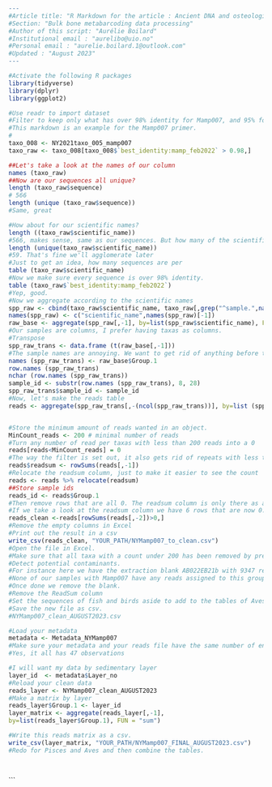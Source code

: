 

```r
---
#Article title: "R Markdown for the article : Ancient DNA and osteological analyses of a unique sub-fossil bone assemblage reveal Early Holocene faunal expansion into the Scandinavian Arctic"
#Section: "Bulk bone metabarcoding data processing"
#Author of this script: "Aurélie Boilard"
#Institutional email : "aurelibo@uio.no"
#Personal email : "aurelie.boilard.1@outlook.com"
#Updated : "August 2023"
---

#Activate the following R packages
library(tidyverse)
library(dplyr)
library(ggplot2)

#Use readr to import dataset
#Filter to keep only what has over 98% identity for Mamp007, and 95% for Fish16S and Aves12S
#This markdown is an example for the Mamp007 primer.
#
taxo_008 <- NY2021taxo_005_mamp007
taxo_raw <- taxo_008[taxo_008$`best_identity:mamp_feb2022` > 0.98,]

##Let's take a look at the names of our column
names (taxo_raw)
##Now are our sequences all unique?
length (taxo_raw$sequence)
# 566
length (unique (taxo_raw$sequence))
#Same, great

#How about for our scientific names?
length ((taxo_raw$scientific_name))
#566, makes sense, same as our sequences. But how many of the scientific names are unique?
length (unique(taxo_raw$scientific_name))
#59. That's fine we'll agglomerate later
#Just to get an idea, how many sequences are per 
table (taxo_raw$scientific_name)
#Now we make sure every sequence is over 98% identity.
table (taxo_raw$`best_identity:mamp_feb2022`)
#Yep, good.
#Now we aggregate according to the scientific names
spp_raw <- cbind(taxo_raw$scientific_name, taxo_raw[,grep("^sample.",names(taxo_raw))])
names(spp_raw) <- c("scientific_name",names(spp_raw)[-1])
raw_base <- aggregate(spp_raw[,-1], by=list(spp_raw$scientific_name), FUN = "sum")
#Our samples are columns, I prefer having taxas as columns.
#Transpose
spp_raw_trans <- data.frame (t(raw_base[,-1]))
#The sample names are annoying. We want to get rid of anything before the 8th character and over the 28th one.
names (spp_raw_trans) <- raw_base$Group.1
row.names (spp_raw_trans)
nchar (row.names (spp_raw_trans))
sample_id <- substr(row.names (spp_raw_trans), 8, 28)
spp_raw_trans$sample_id <- sample_id
#Now, let's make the reads table
reads <- aggregate(spp_raw_trans[,-(ncol(spp_raw_trans))], by=list (spp_raw_trans$sample_id), FUN = "sum")


#Store the minimum amount of reads wanted in an object.
MinCount_reads <- 200 # minimal number of reads
#Turn any number of read per taxas with less than 200 reads into a 0
reads[reads<MinCount_reads] = 0
#The way the filter is set out, it also gets rid of repeats with less than 100 reads by turning anything under 200 to 0.
reads$readsum <- rowSums(reads[,-1])
#Relocate the readsum column, just to make it easier to see the count
reads <- reads %>% relocate(readsum)
##Store sample ids
reads_id <- reads$Group.1
#Then remove rows that are all 0. The readsum column is only there as a visual aid here. Makes it easy to see if it worked
#If we take a look at the readsum column we have 6 rows that are now 0.
reads_clean <-reads[rowSums(reads[,-2])>0,]
#Remove the empty columns in Excel
#Print out the result in a csv
write_csv(reads_clean, "YOUR_PATH/NYMamp007_to_clean.csv")
#Open the file in Excel.
#Make sure that all taxa with a count under 200 has been removed by previous steps.
#Detect potential contaminants.
#For instance here we have the extraction blank AB022EB21b with 9347 reads assigned to Leuciscinae, a fish subfamily.
#None of our samples with Mamp007 have any reads assigned to this group, therefore it must be contaminant and will be removed.
#Once done we remove the blank.
#Remove the ReadSum column
#Set the sequences of fish and birds aside to add to the tables of Aves12S or Fish16S
#Save the new file as csv.
#NYMamp007_clean_AUGUST2023.csv

#Load your metadata
metadata <- Metadata_NYMamp007
#Make sure your metadata and your reads file have the same number of entry and that the sample names have the same in at least one field.
#Yes, it all has 47 observations

#I will want my data by sedimentary layer
layer_id  <- metadata$Layer_no
#Reload your clean data
reads_layer <- NYMamp007_clean_AUGUST2023
#Make a matrix by layer
reads_layer$Group.1 <- layer_id
layer_matrix <- aggregate(reads_layer[,-1],
by=list(reads_layer$Group.1), FUN = "sum")

#Write this reads matrix as a csv.
write_csv(layer_matrix, "YOUR_PATH/NYMamp007_FINAL_AUGUST2023.csv")
#Redo for Pisces and Aves and then combine the tables.




```


```

